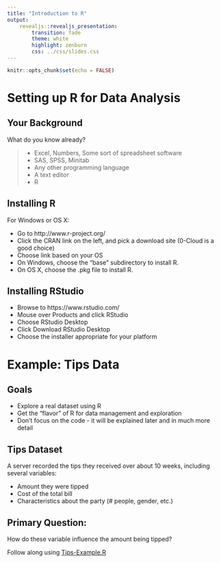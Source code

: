 ```yaml
---
title: "Introduction to R"
output: 
    revealjs::revealjs_presentation:
        transition: fade
        theme: white
        highlight: zenburn
        css: ../css/slides.css
---
```


```r
knitr::opts_chunk$set(echo = FALSE)
```

# Setting up R for Data Analysis

## Your Background

What do you know already?

> - Excel, Numbers, Some sort of spreadsheet software
> - SAS, SPSS, Minitab
> - Any other programming language
> - A text editor
> - R

## Installing R

For Windows or OS X:

- Go to http://www.r-project.org/
- Click the CRAN link on the left, and pick a download site (0-Cloud is a good choice)
- Choose link based on your OS
- On Windows, choose the "base" subdirectory to install R.
- On OS X, choose the .pkg file to install R.

## Installing RStudio

- Browse to https://www.rstudio.com/
- Mouse over Products and click RStudio
- Choose RStudio Desktop
- Click Download RStudio Desktop
- Choose the installer appropriate for your platform

# Example: Tips Data

## Goals

- Explore a real dataset using R
- Get the "flavor" of R for data management and exploration
- Don't focus on the code - it will be explained later and in much more detail

## Tips Dataset

A server recorded the tips they received over about 10 weeks, including several variables:

  - Amount they were tipped
  - Cost of the total bill
  - Characteristics about the party (# people, gender, etc.)

## Primary Question:

How do these variable influence the amount being tipped?

Follow along using [Tips-Example.R](code/Tips-Example.R)


